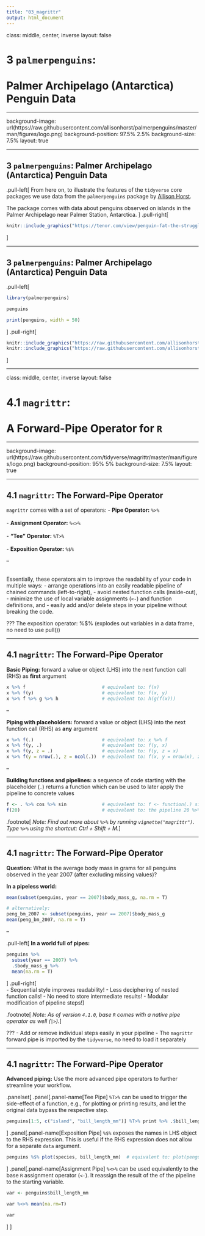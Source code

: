 ```yaml
---
title: "03_magrittr"
output: html_document
---
```


class: middle, center, inverse
layout: false

# 3 `palmerpenguins`:<br><br>Palmer Archipelago (Antarctica) Penguin Data

---

background-image: url(https://raw.githubusercontent.com/allisonhorst/palmerpenguins/master/man/figures/logo.png)
background-position: 97.5% 2.5%
background-size: 7.5%
layout: true

---

## 3 `palmerpenguins`: Palmer Archipelago<br>(Antarctica) Penguin Data
.pull-left[
From here on, to illustrate the features of the `tidyverse` core packages we use data from the `palmerpenguins` package by [Allison Horst](https://allisonhorst.github.io/palmerpenguins/).

The package comes with data about penguins observed on islands in the Palmer Archipelago near Palmer Station, Antarctica.
]
.pull-right[
```r
knitr::include_graphics("https://tenor.com/view/penguin-fat-the-struggle-is-real-lazy-gif-4242854.gif")
```
]

---

## 3 `palmerpenguins`: Palmer Archipelago<br>(Antarctica) Penguin Data

.pull-left[
```r
library(palmerpenguins)

penguins
```
```r
print(penguins, width = 50)
```
]
.pull-right[
```r
knitr::include_graphics("https://raw.githubusercontent.com/allisonhorst/palmerpenguins/master/man/figures/lter_penguins.png")
knitr::include_graphics("https://raw.githubusercontent.com/allisonhorst/palmerpenguins/master/man/figures/culmen_depth.png")
```
]

---

class: middle, center, inverse
layout: false

# 4.1 `magrittr`:<br><br>A Forward-Pipe Operator for `R`

---

background-image: url(https://raw.githubusercontent.com/tidyverse/magrittr/master/man/figures/logo.png)
background-position: 95% 5%
background-size: 7.5%
layout: true

---

## 4.1 `magrittr`: The Forward-Pipe Operator

`magrittr` comes with a set of operators:
- **Pipe Operator:** `%>%`<br><br>
- **Assignment Operator:** `%<>%`<br><br>
- **"Tee" Operator:** `%T>%`<br><br>
- **Exposition Operator:** `%$%`

--

<br>
Essentially, these operators aim to improve the readability of your code in multiple ways:
- arrange operations into an easily readable pipeline of chained commands (left-to-right),
- avoid nested function calls (inside-out), 
- minimize the use of local variable assignments (`<-`) and function definitions, and
- easily add and/or delete steps in your pipeline without breaking the code.

???
The exposition operator: %$% (explodes out variables in a data frame, no need to use pull())

---

## 4.1 `magrittr`: The Forward-Pipe Operator

**Basic Piping:** forward a value or object (LHS) into the next function call (RHS) as **first** argument
```r
x %>% f                            # equivalent to: f(x)
x %>% f(y)                         # equivalent to: f(x, y)
x %>% f %>% g %>% h                # equivalent to: h(g(f(x)))
```

--

**Piping with placeholders:** forward a value or object (LHS) into the next function call (RHS) as **any** argument
```r
x %>% f(.)                         # equivalent to: x %>% f
x %>% f(y, .)                      # equivalent to: f(y, x)
x %>% f(y, z = .)                  # equivalent to: f(y, z = x)
x %>% f(y = nrow(.), z = ncol(.))  # equivalent to: f(x, y = nrow(x), z = ncol(x))
```

--

**Building functions and pipelines:** a sequence of code starting with the placeholder (`.`) returns a function which can be used to later apply the pipeline to concrete values
```r
f <- . %>% cos %>% sin             # equivalent to: f <- function(.) sin(cos(.))
f(20)                              # equivalent to: the pipeline 20 %>% cos %>% sin
```

.footnote[
*Note: Find out more about `%>%` by running `vignette("magrittr")`. Type `%>%` using the shortcut: Ctrl + Shift + M.*
]

---

## 4.1 `magrittr`: The Forward-Pipe Operator

**Question:** What is the average body mass in grams for all penguins observed in the year 2007 (after excluding missing values)?

**In a pipeless world:**
```r
mean(subset(penguins, year == 2007)$body_mass_g, na.rm = T)

# alternatively:
peng_bm_2007 <- subset(penguins, year == 2007)$body_mass_g
mean(peng_bm_2007, na.rm = T)
```

--

.pull-left[
**In a world full of pipes:**
```r
penguins %>% 
  subset(year == 2007) %>% 
  .$body_mass_g %>% 
  mean(na.rm = T)
```
]
.pull-right[
<br>
- Sequential style improves readability!
- Less deciphering of nested function calls!
- No need to store intermediate results!
- Modular modification of pipeline steps!
]

.footnote[
*Note: As of version `4.1.0`, base `R` comes with a native pipe operator as well (`|>`).*
]

???
- Add or remove individual steps easily in your pipeline
- The `magrittr` forward pipe is imported by the `tidyverse`, no need to load it separately

---

## 4.1 `magrittr`: The Forward-Pipe Operator

**Advanced piping:** Use the more advanced pipe operators to further streamline your workflow.

.panelset[
.panel[.panel-name[Tee Pipe]
`%T>%` can be used to trigger the side-effect of a function, e.g., for plotting or printing results, and let the original data bypass the respective step.
```r
penguins[1:5, c("island", "bill_length_mm")] %T>% print %>% .$bill_length_mm %>% mean(na.rm=T)
```
]
.panel[.panel-name[Exposition Pipe]
`%$%` exposes the names in LHS object to the RHS expression. This is useful if the RHS expression does not allow for a separate `data` argument.
```r
penguins %$% plot(species, bill_length_mm)  # equivalent to: plot(penguins$species, penguins$bill_length_mm)
```
]
.panel[.panel-name[Assignment Pipe]
`%<>%` can be used equivalently to the base `R` assignment operator (`<-`). It reassign the result of the of the pipeline to the starting variable.
```r
var <- penguins$bill_length_mm

var %<>% mean(na.rm=T)

var
```
]
]
